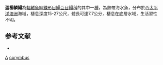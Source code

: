 {{Speciesbox
| taxon = Aseraggodes corymbus
| status = NE
| status_system = IUCN3.1
| binomial_authority = [[Randall|Randall]] & [[Bartsch|Bartsch]], 2007
| synonyms = 
}}

'''盔櫛鱗鰨'''為[[輻鰭魚綱|輻鰭魚綱]][[鰈形目|鰈形目]][[鰨亞目|鰨亞目]][[鰨科|鰨科]]的其中一[[種|種]]，為熱帶海水魚，分布於西[[太平洋|太平洋]][[澳洲|澳洲]]海域，棲息深度15-27公尺，體長可達7.7公分，棲息在底層水域，生活習性不明。

==参考文献==
*{{FishBase_species|genus=Aseraggodes|species=corymbus|year=2014|month=4}}

{{taxonbar}}
[[Category:2007年描述的鱼类|A]]
[[Category:櫛鱗鰨屬|corymbus]]